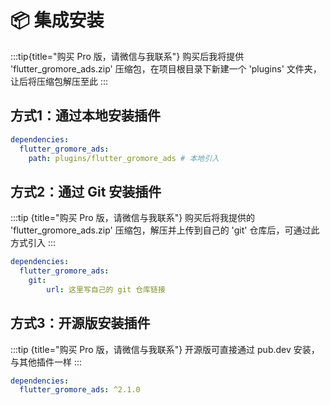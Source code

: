 # 📦 集成安装

:::tip{title="购买 Pro 版，请微信与我联系"}
购买后我将提供 'flutter_gromore_ads.zip' 压缩包，在项目根目录下新建一个 'plugins' 文件夹，让后将压缩包解压至此
:::

## 方式1：通过本地安装插件

```yaml title="pubspec.yaml"
dependencies:
  flutter_gromore_ads: 
    path: plugins/flutter_gromore_ads # 本地引入
```

## 方式2：通过 Git 安装插件

:::tip {title="购买 Pro 版，请微信与我联系"}
购买后将我提供的 'flutter_gromore_ads.zip' 压缩包，解压并上传到自己的 'git' 仓库后，可通过此方式引入
:::

```yaml title="pubspec.yaml" {4}
dependencies:
  flutter_gromore_ads:
    git:
        url: 这里写自己的 git 仓库链接
```

## 方式3：开源版安装插件

:::tip {title="购买 Pro 版，请微信与我联系"}
开源版可直接通过 pub.dev 安装，与其他插件一样
:::

```yaml title="pubspec.yaml" {4}
dependencies:
  flutter_gromore_ads: ^2.1.0
```